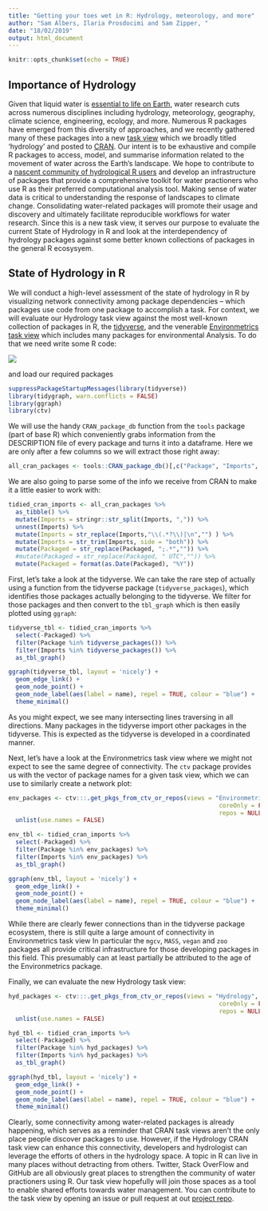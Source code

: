 ---
title: "Getting your toes wet in R: Hydrology, meteorology, and more"
author: "Sam Albers, Ilaria Prosdocimi and Sam Zipper, "
date: "18/02/2019"
output: html_document
---

```{r setup, include=FALSE}
knitr::opts_chunk$set(echo = TRUE)
```

## Importance of Hydrology
Given that liquid water is [essential to life on Earth](https://www.amnh.org/explore/science-topics/water-and-life-on-earth), water research cuts across numerous disciplines including hydrology, meteorology, geography, climate science, engineering, ecology, and more. Numerous R packages have emerged from this diversity of approaches, and we recently gathered many of these packages into a new [task view](https://github.com/ropensci/Hydrology) which we broadly titled 'hydrology' and posted to [CRAN](https://CRAN.R-project.org/view=Hydrology). Our intent is to be exhaustive and compile R packages to access, model, and summarise information related to the movement of water across the Earth's landscape. We hope to contribute to a [nascent community of hydrological R users](https://www.hydrol-earth-syst-sci-discuss.net/hess-2019-50/) and develop an infrastructure of packages that provide a comprehensive toolkit for water practioners who use R as their preferred computational analysis tool. Making sense of water data is critical to understanding the response of landscapes to climate change. Consolidating water-related packages will promote their usage and discovery and ultimately facilitate reproducible workflows for water research. Since this is a new task view, it serves our purpose to evaluate the current State of Hydrology in R and look at the interdependency of hydrology packages against some better known collections of packages in the general R ecosysyem. 

## State of Hydrology in R
We will conduct a high-level assessment of the state of hydrology in R by visualizing network connectivity among package dependencies -- which packages use code from one package to accomplish a task. For context, we will evaluate our Hydrology task view against the most well-known collection of packages in R, the [tidyverse](https://www.tidyverse.org/), and the venerable [Environmetrics task view](https://CRAN.R-project.org/view=Environmetrics
) which includes many packages for environmental Analysis. To do that we need write some R code:

![](https://media.giphy.com/media/xT8qBmSnYDXS21ZvHO/giphy.gif)

 and load our required packages

```{r}
suppressPackageStartupMessages(library(tidyverse))
library(tidygraph, warn.conflicts = FALSE)
library(ggraph)
library(ctv)
```

We will use the handy `CRAN_package_db` function from the `tools` package (part of base R) which conveniently grabs information from the DESCRIPTION file of every package and turns it into a dataframe. Here we are only after a few columns so we will extract those right away:
```{r, cache=TRUE}
all_cran_packages <- tools::CRAN_package_db()[,c("Package", "Imports", "Packaged")] 
```

We are also going to parse some of the info we receive from CRAN to make it a little easier to work with:
```{r}
tidied_cran_imports <- all_cran_packages %>% 
  as_tibble() %>% 
  mutate(Imports = stringr::str_split(Imports, ",")) %>% 
  unnest(Imports) %>% 
  mutate(Imports = str_replace(Imports,"\\(.*?\\)|\n","") ) %>%
  mutate(Imports = str_trim(Imports, side = "both")) %>%  
  mutate(Packaged = str_replace(Packaged, ";.*","")) %>%
  #mutate(Packaged = str_replace(Packaged, " UTC","")) %>%
  mutate(Packaged = format(as.Date(Packaged), "%Y"))
```

First, let's take a look at the tidyverse. We can take the rare step of actually using a function from the tidyverse package (`tidyverse_packages`), which identifies those packages actually belonging to the tidyverse. We filter for those packages and then convert to the `tbl_graph` which is then easily plotted using `ggraph`:
```{r}
tidyverse_tbl <- tidied_cran_imports %>% 
  select(-Packaged) %>% 
  filter(Package %in% tidyverse_packages()) %>% 
  filter(Imports %in% tidyverse_packages()) %>% 
  as_tbl_graph() 

ggraph(tidyverse_tbl, layout = 'nicely') + 
  geom_edge_link() + 
  geom_node_point() +
  geom_node_label(aes(label = name), repel = TRUE, colour = "blue") +
  theme_minimal()
```

As you might expect, we see many intersecting lines traversing in all directions. Many packages in the tidyverse import other packages in the tidyverse. This is expected as the tidyverse is developed in a coordinated manner. 

Next, let's have a look at the Environmetrics task view where we might not expect to see the same degree of connectivity. The `ctv` package provides us with the vector of package names for a given task view, which we can use to similarly create a network plot:

```{r}
env_packages <- ctv:::.get_pkgs_from_ctv_or_repos(views = "Environmetrics", 
                                                           coreOnly = FALSE, 
                                                           repos = NULL) %>% 
  unlist(use.names = FALSE)

env_tbl <- tidied_cran_imports %>% 
  select(-Packaged) %>% 
  filter(Package %in% env_packages) %>% 
  filter(Imports %in% env_packages) %>% 
  as_tbl_graph() 

ggraph(env_tbl, layout = 'nicely') + 
  geom_edge_link() + 
  geom_node_point() +
  geom_node_label(aes(label = name), repel = TRUE, colour = "blue") +
  theme_minimal()
```

While there are clearly fewer connections than in the tidyverse package ecosystem, there is still quite a large amount of connectivity in Environmetrics task view In particular the `mgcv`, `MASS`, `vegan` and `zoo` packages all provide critical infrastructure for those developing packages in this field. This presumably can at least partially be attributed to the age of the Environmetrics package. 

Finally, we can evaluate the new Hydrology task view:

```{r}
hyd_packages <- ctv:::.get_pkgs_from_ctv_or_repos(views = "Hydrology", 
                                                           coreOnly = FALSE, 
                                                           repos = NULL) %>% 
  unlist(use.names = FALSE)

hyd_tbl <- tidied_cran_imports %>% 
  select(-Packaged) %>% 
  filter(Package %in% hyd_packages) %>% 
  filter(Imports %in% hyd_packages) %>% 
  as_tbl_graph() 

ggraph(hyd_tbl, layout = 'nicely') + 
  geom_edge_link() + 
  geom_node_point() +
  geom_node_label(aes(label = name), repel = TRUE, colour = "blue") +
  theme_minimal()

```

Clearly, some connectivity among water-related packages is already happening, which serves as a reminder that CRAN task views aren't the only place people discover packages to use. However, if the Hydrology CRAN task view can enhance this connectivity, developers and hydrologist can leverage the efforts of others in the hydrology space. A topic in R can live in many places without detracting from others. Twitter, Stack OverFlow and GitHub are all obviously great places to strengthen the community of water practioners using R. Our task view hopefully will join those spaces as a tool to enable shared efforts towards water management. You can contribute to the task view by opening an issue or pull request at out [project repo](https://github.com/ropensci/Hydrology).